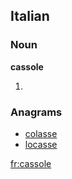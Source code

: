 ==Italian==

===Noun===
'''cassole''' {{f}}

# {{plural of|cassola|lang=it}}

===Anagrams===
* [[colasse#Italian|colasse]]
* [[locasse#Italian|locasse]]

[[fr:cassole]]